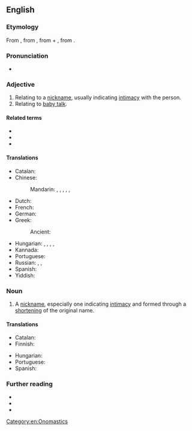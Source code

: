 ==English==
{{was wotd|2012|February|8}}

===Etymology===
From {{etyl|grc|en}} {{m|grc|ὑποκοριστικός}}, from {{m|grc|ὑποκορίζομαι||I speak in the language of children}}, from {{m|grc|ὑπό||below}} + {{m|grc|κορίζομαι||I act like a girl}}, from {{m|grc|κόρη||girl}}.

===Pronunciation===
* {{IPA|en|/ˌhaɪpəkəˈɹɪstɪk/}}
{{rfap|en}}

===Adjective===
{{en-adj}}

# Relating to a [[nickname]], usually indicating [[intimacy]] with the person.
# Relating to [[baby talk]].

====Related terms====
* {{l|en|hypocorism}}
* {{l|en|hypocoristical}}
* {{l|en|hypocoristically}}

====Translations====
{{trans-top|relating to a nickname, usually indicating intimacy}}
* Catalan: {{t|ca|hipocorístic}}
* Chinese:
*: Mandarin: {{t|cmn|[[表示]][[親愛]]的|sc=Hani}}, {{t|cmn|[[表示]][[亲爱]]的|tr=biǎoshì qīn'ài de|sc=Hani}}, {{t+|cmn|暱稱|alt=暱稱的|sc=Hani}}, {{t+|cmn|昵称|tr=nìchēng de|alt=昵称的|sc=Hani}}, {{t|cmn|表愛|alt=表愛的|sc=Hani}}, {{t|cmn|表爱|tr=biǎo'ài de|alt=表爱的|sc=Hani}}
* Dutch: {{t|nl|hypocoristisch}}
* French: {{t+|fr|hypocoristique|m|f}}
* German: {{t|de|hypokoristisch}}
* Greek:
*: Ancient: {{t|grc|ὑποκοριστικός}}
{{trans-mid}}
* Hungarian: {{t|hu|becéző}}, {{t|hu|bece-}}, {{t|hu|becenévi}}, {{t+|hu|kicsinyítő}}, {{t|hu|hipokorisztikus}}
* Kannada: {{t|kn|ಮುದ್ದುಹೆಸರಿನಂಥ|sc=Knda}}
* Portuguese: {{t+|pt|hipocorístico}}
* Russian: {{t+|ru|ласка́тельный}}, {{t+|ru|уменьши́тельный}}, {{t+|ru|уменьши́тельно-ласка́тельный}}
* Spanish: {{t+|es|hipocorístico}}
* Yiddish: {{t|yi|היפּאָקאָריסטיק|sc=Hebr}}
{{trans-bottom}}

===Noun===
{{en-noun}}

# A [[nickname]], especially one indicating [[intimacy]] and formed through a [[shorten]]ing of the original name.

====Translations====
{{trans-top|nickname, especially one indicating intimacy and formed through shortening of the original name}}
* Catalan: {{t|ca|hipocorístic}}
* Finnish: {{t+|fi|lempinimi}}
{{trans-mid}}
* Hungarian: {{t+|hu|becenév}}
* Portuguese: {{t+|pt|hipocorístico|m}}
* Spanish: {{t+|es|hipocorístico}}
{{trans-bottom}}

===Further reading===
* {{R:Webster 1913}}
* {{R:Century 1911}}
* {{R:OneLook}}

[[Category:en:Onomastics]]